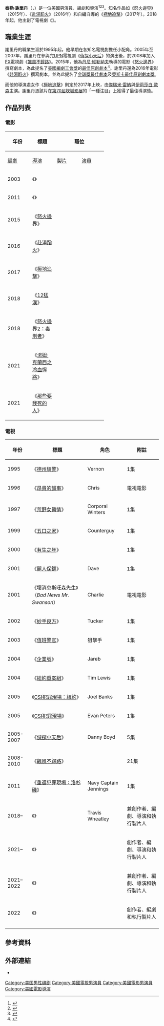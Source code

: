 {{noteTA
|G1=Show
|G2=Movie
|G3=TV
}}
{{Distinguish|泰·謝里丹}}
{{Infobox entertainer
| type         = 編劇
| name         = 泰勒·謝里丹
| foreignname  = {{lang|en|Taylor Sheridan}}
| image        = 
| image_size   = 
| caption      = 
| birth_name   = 
| birth_date   = {{birth date and age|1970|5|21}}
| birth_place  = 美國[[德克薩斯州|德克薩斯州]]{{link-en|克蘭菲爾斯蓋普|Cranfills Gap, Texas}}
| othername    = 
| occupation   = 演員、編劇、導演
| spouse       = 
| yearsactive  = 1995年至今
| famous_works = 《[[飆風不歸路|飆風不歸路]]》<br>《[[怒火邊界|怒火邊界]]》
| partner      = 
| children     = 
| parents      = 
| cannesfilmawards = '''[[第70屆坎城影展|一種注目最佳導演獎]]'''<br>2017年 《[[極地追擊|極地追擊]]》
}}
'''泰勒·謝里丹'''（{{lang-en|Taylor Sheridan}}，{{bd|1970年|5月21日}}）是一位[[美國|美國]]男演員、編劇和導演<ref>{{cite web|url=http://deadline.com/2012/04/ex-sons-of-anarchy-actor-taylor-sheridan-sells-script-to-sidney-kimmel-entertainment-258434/|title=Ex-'Sons Of Anarchy' Actor Taylor Sheridan Sells Script To Sidney Kimmel Entertainment|first=Mike Fleming|last=Jr|date=2012-04-19|work=Deadline|accessdate=2016-07-04|archive-date=2016-06-19|archive-url=https://web.archive.org/web/20160619102224/http://deadline.com/2012/04/ex-sons-of-anarchy-actor-taylor-sheridan-sells-script-to-sidney-kimmel-entertainment-258434/|dead-url=no}}</ref><ref name="variety-incontention">{{cite web|url=http://variety.com/2015/film/in-contention/sicario-screenwriter-taylor-sheridan-drug-war-1201629158/|title=‘Sicario’ Screenwriter Taylor Sheridan on the ‘Answerless Problem’ of the Drug War|first=Kristopher|last=Tapley|date=2015-10-28|work=Variety|accessdate=2016-07-04|archive-date=2016-07-02|archive-url=https://web.archive.org/web/20160702035834/http://variety.com/2015/film/in-contention/sicario-screenwriter-taylor-sheridan-drug-war-1201629158/|dead-url=no}}</ref><ref>{{cite web|url=http://www.ew.com/article/2015/09/29/sicario-sequel-taylor-sheridan|title='Sicario' writer Taylor Sheridan discusses the idea behind the sequel|work=Entertainment Weekly|accessdate=2016-07-04|archive-date=2016-07-21|archive-url=https://web.archive.org/web/20160721022431/http://www.ew.com/article/2015/09/29/sicario-sequel-taylor-sheridan|dead-url=no}}</ref>。知名作品如《[[怒火邊界|怒火邊界]]》（2015年）、《[[赴湯蹈火_(電影)|赴湯蹈火]]》（2016年）和自編自導的《[[極地追擊|極地追擊]]》（2017年）。2018年起，他主創了電視劇《{{link-en|黃石 (電視劇)|Yellowstone (U.S. TV series)|黃石}}》。

== 職業生涯 ==
謝里丹的職業生涯於1995年起，他早期在各知名電視劇擔任小配角。2005年至2007年，謝里丹在參與完[[UPN|UPN]]電視劇《[[偵探小天后|偵探小天后]]》的演出後，於2008年加入[[FX_(電視頻道)|FX]]電視劇《[[飆風不歸路|飆風不歸路]]》。2015年，他為[[丹尼·維勒納夫|丹尼·維勒納夫]]執導的電影《[[怒火邊界|怒火邊界]]》撰寫劇本，為此提名了[[美國編劇工會獎|美國編劇工會獎]]的[[美國編劇工會獎最佳原創劇本|最佳原創劇本]]<ref name="variety-wgasicario">{{cite web|url=http://variety.com/2016/film/news/martian-straight-outta-compton-writers-guild-nominations-1201672993/|title=‘The Martian,’ ‘Straight Outta Compton’ Land Writers Guild Nominations|first=Dave|last=McNary|date=2016-01-06|work=Variety|accessdate=2016-07-04|archive-date=2016-06-21|archive-url=https://web.archive.org/web/20160621080513/http://variety.com/2016/film/news/martian-straight-outta-compton-writers-guild-nominations-1201672993/|dead-url=no}}</ref>。謝里丹還為2016年電影《[[赴湯蹈火_(電影)|赴湯蹈火]]》撰寫劇本，並為此提名了[[金球獎最佳劇本|金球獎最佳劇本]]及[[奧斯卡最佳原創劇本獎|奧斯卡最佳原創劇本獎]]。

而他的導演處女作《[[極地追擊|極地追擊]]》則定於2017年上映，由[[傑瑞米·雷納|傑瑞米·雷納]]與[[伊莉莎白·歐森|伊莉莎白·歐森]]主演。謝里丹憑該片在[[第70屆坎城影展|第70屆坎城影展]]的「一種注目」上獲得了最佳導演獎。

== 作品列表 ==
=== 電影 ===
{| class="wikitable sortable" style="margin-right: 0;"
|-
! rowspan="2" | 年份
! rowspan="2" | 標題
! colspan="5" | 職位
! rowspan="2" | 附註
|-
! style="width:65px;"| [[編劇|編劇]]
! style="width:65px;"| [[導演|導演]]
! style="width:65px;"| [[電影監製|製片]]
! style="width:65px;"| [[演員|演員]]
! 角色
|-
| 2003
| 《{{link-en|一觸即爆|White Rush}}》
| 
| 
| 
| {{yes}}
| Tug / Douglas
| 
|-
| 2011
| 《{{link-en|惡行|Vile (film)}}》
| 
| {{yes}}
| 
| 
| 
| 
|-
| 2015
| 《[[怒火邊界|怒火邊界]]》
| {{yes}}
| 
|
| 
|
| 提名-[[奧斯汀影評人協會|奧斯汀影評人協會獎最佳原創劇本]]<br>提名-[[舊金山影評人協會|舊金山影評人協會獎最佳劇本]]<br>提名-[[堪薩斯影評人協會|堪薩斯影評人協會獎最佳原創劇本]]<br>提名-在線影視協會獎最佳處女作<br>提名-在線影視協會獎最佳編劇<br>提名-在線影評人協會獎最佳原創劇本<br>提名-西雅圖影評人獎最佳劇本<br>提名-格魯吉亞影評人協會獎最佳原創劇本<br>提名-[[美國編劇工會獎最佳原創劇本|美國編劇工會獎最佳原創劇本]]<br>提名-[[俄亥俄中部影評人協會|俄亥俄中部影評人協會獎最佳原創劇本]]
|-
| 2016
| 《[[赴湯蹈火_(電影)|赴湯蹈火]]》
| {{yes}}
| 
| 
| {{yes}}
| 牛仔
| 客串<ref>{{cite web|url=http://uproxx.com/movies/sicario-taylor-sheridan-interview/4/|title=Taylor Sheridan On The Drug War And His Evolution From ‘Sons Of Anarchy’ Actor To ‘Sicario’ Screenwriter|date=2016-03-03|work=Uproxx|accessdate=2016-08-25|archive-date=2016-09-07|archive-url=https://web.archive.org/web/20160907044320/http://uproxx.com/movies/sicario-taylor-sheridan-interview/4/|dead-url=no}}</ref><br>提名-[[哥譚獨立電影獎|哥譚獨立電影獎最佳劇本]]<br>提名-[[金球獎最佳劇本|金球獎最佳劇本]]<br>提名-[[英國影藝學院電影獎最佳原創劇本|英國影藝學院電影獎最佳原創劇本]]<br>提名-[[澳洲電影及電視美藝學院國際獎最佳劇本|澳洲電影及電視美藝學院國際獎最佳劇本]]<br>提名-[[女性電影記者聯盟|女性電影記者聯盟獎最佳原創劇本]]<br>提名-獎勵迴路社區獎最佳原創劇本<br>提名-[[評論家選擇獎|廣播影評人協會獎最佳原創劇本]]<br>[[俄亥俄中部影評人協會|俄亥俄中部影評人協會獎最佳原創劇本]]<br>提名-[[芝加哥影評人協會|芝加哥影評人協會獎最佳原創劇本]]<br>[[丹佛影評人協會|丹佛影評人協會獎最佳原創劇本]]<br>提名-[[底特律影評人協會|底特律影評人協會獎最佳編劇]]<br>第三名-[[都柏林影評人協會|都柏林影評人協會獎最佳編劇]]<br>提名-[[帝國獎|帝國獎最佳編劇]]<br>提名-[[獨立精神獎最佳劇本|獨立精神獎最佳劇本]]<br>提名-[[佛羅里達影評人協會|佛羅里達影評人協會獎最佳原創劇本]]<br>提名-格魯吉亞影評人協會獎最佳原創劇本<br>提名-金愚人獎年度最佳編劇<br>提名-[[舊金山影評人協會|舊金山影評人協會獎最佳劇本]]<br>提名-在線影視協會獎最佳編劇<br>提名-[[奧斯卡最佳原創劇本獎|奧斯卡最佳原創劇本獎]]
|-
| 2017
| 《[[極地追擊|極地追擊]]》
| {{yes}}
| {{yes}}
| 
| 
| 
| [[第70屆坎城影展|坎城影展獎一種注目最佳導演獎]]
|-
| 2018
| 《[[12猛漢|12猛漢]]》
| 
| 
| 
| {{yes}}
| Brian
| 
|-
| 2018
| 《[[怒火邊界2：毒刑者|怒火邊界2：毒刑者]]》
| {{yes}}
| 
|
|
| 
|
|-
| 2021
| 《[[湯姆·克蘭西之冷血悍將|湯姆·克蘭西之冷血悍將]]》
| {{yes}}
| 
|
|
| 
|
|-
| 2021
| 《[[那些要我死的人|那些要我死的人]]》
| {{yes}}
| {{yes}}
| {{yes}}
|
|
| 
|}

=== 電視 ===
{| class="wikitable sortable"
|-
! 年份
! 標題
! 角色
! class="unsortable" | 附註
|-
| 1995
| 《[[德州騎警_(電視劇)|德州騎警]]》
| Vernon
| 1集
|-
| 1996
| 《[[昂貴的韻事|昂貴的韻事]]》
| Chris
| 電視電影
|-
| 1997
| 《[[荒野女醫情|荒野女醫情]]》
| Corporal Winters
| 1集
|-
| 1999
| 《[[五口之家|五口之家]]》
| Counterguy
| 1集
|-
| 2000
| 《[[有生之年_(電視劇)|有生之年]]》
| 
| 1集
|-
| 2001
| 《[[麗人保鏢|麗人保鏢]]》
| Dave
| 1集
|-
| 2001
| 《壞消息斯旺森先生》（''Bad News Mr. Swanson''）
| Charlie
| 電視電影
|-
| 2002
| 《[[妙手良方|妙手良方]]》
| Tucker
| 1集
|-
| 2003
| 《[[值班警官|值班警官]]》
| 狙擊手
| 1集
|-
| 2004
| 《[[企業號_(電視劇)|企業號]]》
| Jareb
| 1集
|-
| 2004
| 《[[紐約重案組|紐約重案組]]》
| Tim Lewis
| 1集
|-
| 2005
| 《[[CSI犯罪現場：紐約|CSI犯罪現場：紐約]]》
| Joel Banks
| 1集
|-
| 2005
| 《[[CSI犯罪現場|CSI犯罪現場]]》
| Evan Peters
| 1集
|-
| 2005-2007
| 《[[偵探小天后|偵探小天后]]》
| Danny Boyd
| 5集
|-
| 2008-2010
| 《[[飆風不歸路|飆風不歸路]]》
| {{link-en|大衛·海爾|David Hale (Sons of Anarchy)}}
| 21集
|-
| 2011
| 《[[重返犯罪現場：洛杉磯|重返犯罪現場：洛杉磯]]》
| Navy Captain Jennings
| 1集
|-
| 2018–
| 《{{link-en|黃石 (電視劇)|Yellowstone (U.S. TV series)|黃石}}》
| Travis Wheatley
| 兼創作者、編劇、導演和執行製片人
|-
| 2021–
| 《{{link-en|國王鎮市長|Mayor of Kingstown}}》
| 
| 創作者、編劇、導演和執行製片人
|-
| 2021–2022
| 《{{link-en|1883 (電視劇)|1883 (TV series)|1883}}》
| {{link-en|查爾斯·古德奈特|Charles Goodnight}}
| 兼創作者、編劇、導演和執行製片人
|-
| 2022
| 《{{link-en|塔爾薩之王|Tulsa King}}》
| 
| 創作者、編劇和執行製片人
|-
|}

== 參考資料 ==
{{Reflist|30em}}

== 外部連結 ==
* {{IMDb name|0792263}}

{{泰勒·謝里丹}}
{{Authority control}}

{{DEFAULTSORT:Sheridan, Taylor}}
[[Category:美国男性编剧|Category:美国男性编剧]]
[[Category:美國電視男演員|Category:美國電視男演員]]
[[Category:美國電影男演員|Category:美國電影男演員]]
[[Category:美國電影導演|Category:美國電影導演]]